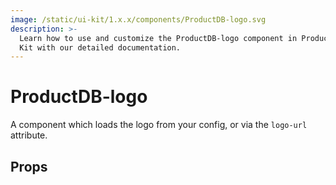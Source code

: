 ```yaml
---
image: /static/ui-kit/1.x.x/components/ProductDB-logo.svg
description: >-
  Learn how to use and customize the ProductDB-logo component in ProductDB's Angular UI
  Kit with our detailed documentation.
---
```


# ProductDB-logo

A component which loads the logo from your config, or via the `logo-url` attribute.

## Props

<PropsTable of="ProductDB-logo" />

<head>
  <title>Angular UI Kit ProductDB-logo</title>
</head>
